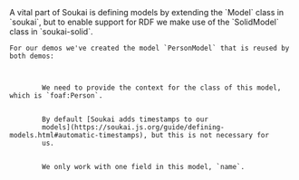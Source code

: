 
<Content>
    A vital part of Soukai is defining models by extending the `Model` class in `soukai`, but to enable support for RDF
    we make use of the `SolidModel` class in `soukai-solid`.

    For our demos we've created the model `PersonModel` that is reused by both demos:
</Content>

<Code id="PersonModel" language="typescript" code={PersonModel} className="line-numbers">
    <CodeStep lines={["5-6"]} title={"Setting context and type"}>
        We need to provide the context for the class of this model, which is `foaf:Person`.
    </CodeStep>
    <CodeStep lines={["7"]} title={"Disabling timestamps"}>
        By default [Soukai adds timestamps to our
        models](https://soukai.js.org/guide/defining-models.html#automatic-timestamps), but this is not necessary for
        us.
    </CodeStep>
    <CodeStep lines={["9"]} title={"Describing name"}>
        We only work with one field in this model, `name`.
    </CodeStep>
</Code>
